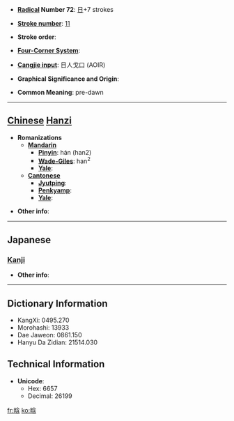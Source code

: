 * '''[[Wiktionary:Chinese radical index| Radical]] Number 72''': [[Wiktionary:Chinese radical index 日|日]]+7 strokes

* '''[[Wiktionary:Chinese total strokes index|Stroke number]]''': [[Wiktionary:Chinese total strokes index 11|11]]

* '''Stroke order''': 

* '''[[Wiktionary:Chinese four corner index|Four-Corner System]]''': 

* '''[[Wiktionary:Chinese Cangjie index|Cangjie input]]''': 日人戈口 (AOIR)

* '''Graphical Significance and Origin''': 

* '''Common Meaning''': pre-dawn

----

== [[Chinese]] [[Hanzi]] ==

* '''Romanizations'''
** '''[[Mandarin]]'''
*** '''[[Pinyin]]''': hán (han2)
*** '''[[Wade-Giles]]''': han<sup>2</sup>
*** '''[[Yale]]''': 
** '''[[Cantonese]]'''
*** '''[[Jyutping]]''':
*** '''[[Penkyamp]]''': 
*** '''[[Yale]]''': 

* '''Other info''': 

----

==Japanese==
===[[Kanji]]===
{{kanji|on readings=[[かん]] (kan), [[ごん]] (gon)
|kun readings=
}}

* '''Other info''':  

----

== Dictionary Information ==

* KangXi: 0495.270
* Morohashi: 13933
* Dae Jaweon: 0861.150
* Hanyu Da Zidian: 21514.030

== Technical Information ==

* '''Unicode''':
** Hex: 6657
** Decimal: 26199

[[fr:晗]]
[[ko:晗]]